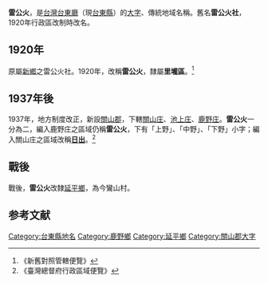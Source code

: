 {{noteTA
|1 = zh-tw:庄; zh-cn:庄; zh-hk:庄;
}}
'''雷公火'''，是[[台灣|台灣]][[台東廳|台東廳]]（現[[台東縣|台東縣]]）的[[大字|大字]]、傳統地域名稱。舊名'''雷公火社'''，1920年行政區改制時改名。

==1920年==
原屬[[新鄉_(堡里)|新鄉]]之雷公火社。1920年，改稱'''雷公火'''，隸屬'''里壠區'''。<ref>《新舊對照管轄便覽》</ref>

==1937年後==
1937年，地方制度改正，新設[[關山郡|關山郡]]，下轄[[關山庄|關山庄]]、[[池上庄|池上庄]]、[[鹿野庄|鹿野庄]]。'''雷公火'''一分為二，編入鹿野庄之區域仍稱'''雷公火'''，下有「上野」、「中野」、「下野」小字；編入關山庄之區域改稱'''[[日出_(地名)|日出]]'''。<ref>《臺灣總督府行政區域便覽》</ref>

==戰後==
戰後，'''雷公火'''改隸[[延平鄉|延平鄉]]，為今鸞山村。

==参考文献==
{{reflist}}

{{關山郡}}

[[Category:台東縣地名|Category:台東縣地名]]
[[Category:鹿野鄉|Category:鹿野鄉]]
[[Category:延平鄉|Category:延平鄉]]
[[Category:關山郡大字|Category:關山郡大字]]